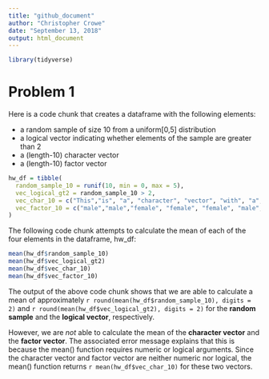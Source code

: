 ```yaml
---
title: "github_document"
author: "Christopher Crowe"
date: "September 13, 2018"
output: html_document
---
```




```r
library(tidyverse)
```

# Problem 1

Here is a code chunk that creates a dataframe with the following elements:
 
  * a random sample of size 10 from a uniform[0,5] distribution
  * a logical vector indicating whether elements of the sample are greater than 2
  * a (length-10) character vector
  * a (length-10) factor vector
  
```r
hw_df = tibble(
  random_sample_10 = runif(10, min = 0, max = 5),
  vec_logical_gt2 = random_sample_10 > 2,
  vec_char_10 = c("This","is", "a", "character", "vector", "with", "a", "length", "of", "ten."),
  vec_factor_10 = c("male","male","female", "female", "female", "male", "male", "female", "female", "male")
)
```

The following code chunk attempts to calculate the mean of each of the four elements in the dataframe, hw_df:

```r
mean(hw_df$random_sample_10)
mean(hw_df$vec_logical_gt2)
mean(hw_df$vec_char_10)
mean(hw_df$vec_factor_10)
```

The output of the above code chunk shows that we are able to calculate a mean  of approximately `r round(mean(hw_df$random_sample_10), digits = 2)` and `r round(mean(hw_df$vec_logical_gt2), digits = 2)` for the **random sample** and the **logical vector**, respectively. 

However, we are _not_ able to calculate the mean of the **character vector** and the **factor vector**. The associated error message explains that this is because the mean() function requires numeric or logical arguments. Since the character vector and factor vector are neither numeric nor logical, the mean() function returns `r mean(hw_df$vec_char_10)` for these two vectors.

